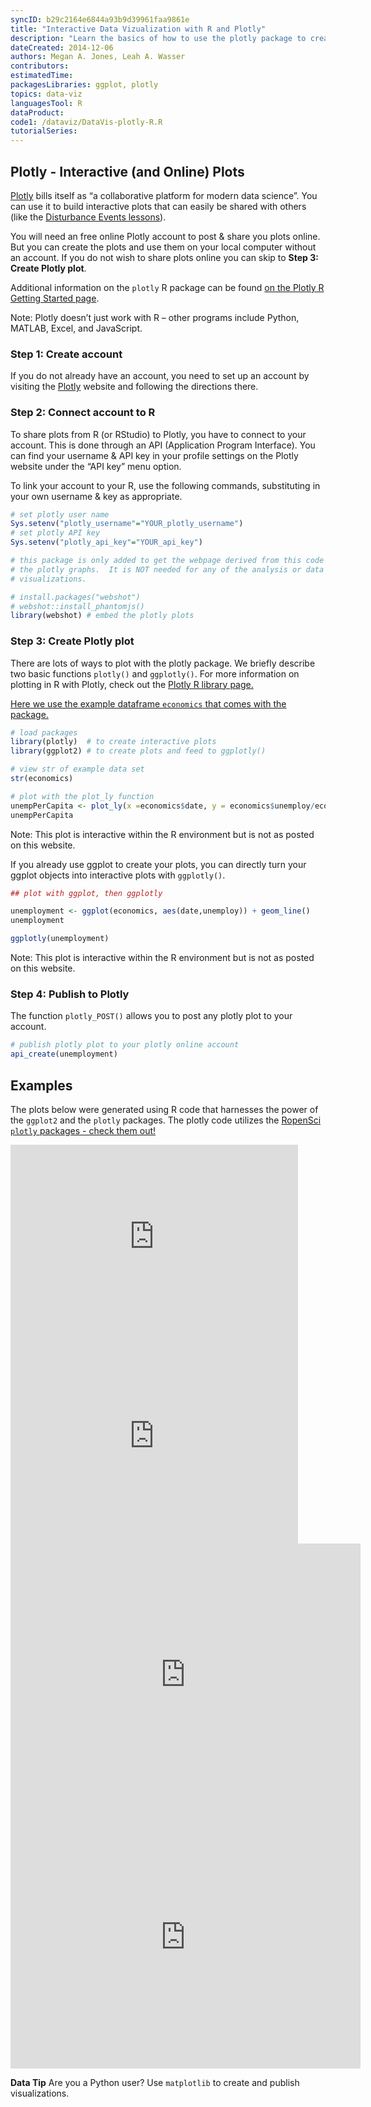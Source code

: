 ```yaml
---
syncID: b29c2164e6844a93b9d39961faa9861e
title: "Interactive Data Vizualization with R and Plotly"
description: "Learn the basics of how to use the plotly package to create interactive plots and use the Plotly API in R to share these plots."
dateCreated: 2014-12-06
authors: Megan A. Jones, Leah A. Wasser
contributors:
estimatedTime:
packagesLibraries: ggplot, plotly
topics: data-viz
languagesTool: R
dataProduct:
code1: /dataviz/DataVis-plotly-R.R
tutorialSeries:
---
```



## Plotly - Interactive (and Online) Plots

<a href="https://plot.ly/" target="_blank"> Plotly</a> 
bills itself as "a collaborative platform for modern data science". You can use
it to build  interactive plots that can easily be shared with others (like
the
<a href="{{ site.baseurl }}/teaching-modules/disturb-events-co13/detailed-lesson#drought" target="_blank"> Disturbance Events lessons</a>). 

You will need an free online Plotly account to post & share you plots online. But
you can create the plots and use them on your local computer without an account.
If you do not wish to share plots online you can skip to 
**Step 3: Create Plotly plot**. 

Additional information on the `plotly` R package can be found 
<a href="https://plot.ly/r/getting-started/" target="_blank"> on the Plotly R Getting Started page</a>.  

Note: Plotly doesn't just work with R -- other programs include Python, MATLAB,
Excel, and JavaScript. 

### Step 1: Create account
If you do not already have an account, you need to set up an account by visiting
the <a href="https://plot.ly/" target="_blank" >Plotly</a> website and following
the directions there.

### Step 2: Connect account to R 

To share plots from R (or RStudio) to Plotly, you have to connect to your 
account.  This is done through an API (Application Program Interface). You can
find your username & API key in your profile settings on the Plotly website 
under the "API key" menu option.  

To link your account to your R, use the following commands, substituting in your
own username & key as appropriate. 

``` r
# set plotly user name
Sys.setenv("plotly_username"="YOUR_plotly_username")
# set plotly API key
Sys.setenv("plotly_api_key"="YOUR_api_key")

```

```r
# this package is only added to get the webpage derived from this code to render
# the plotly graphs.  It is NOT needed for any of the analysis or data 
# visualizations.

# install.packages("webshot")
# webshot::install_phantomjs() 
library(webshot) # embed the plotly plots
```

### Step 3: Create Plotly plot
There are lots of ways to plot with the plotly package. We briefly describe two 
basic functions `plotly()` and `ggplotly()`. For more information on plotting in
R with Plotly, check out the 
<a href="https://plot.ly/r/" target="_blank"> Plotly R library page. 

Here we use the example dataframe `economics` that comes with the package. 

```r

# load packages
library(plotly)  # to create interactive plots
library(ggplot2) # to create plots and feed to ggplotly()

# view str of example data set
str(economics)

# plot with the plot_ly function
unempPerCapita <- plot_ly(x =economics$date, y = economics$unemploy/economics$pop)
unempPerCapita 

```

Note: This plot is interactive within the R environment but is not as posted on
this website. 

If you already use ggplot to create your plots, you can directly turn your 
ggplot objects into interactive plots with `ggplotly()`. 

``` r
## plot with ggplot, then ggplotly

unemployment <- ggplot(economics, aes(date,unemploy)) + geom_line()
unemployment

ggplotly(unemployment)

```


Note: This plot is interactive within the R environment but is not as posted on
this website. 

### Step 4: Publish to Plotly

The function `plotly_POST()` allows you to post any plotly plot to your account. 

``` r

# publish plotly plot to your plotly online account
api_create(unemployment)

```

## Examples

The plots below were generated using R code that harnesses the power of the
`ggplot2` and the `plotly` packages. The plotly code utilizes the <a href="http://ropensci.org/packages/" target="_blank">RopenSci `plotly` packages - check them out!</a>

<iframe width="460" height="293" frameborder="0" seamless="seamless" scrolling="no" src="https://plot.ly/~leahawasser/24.embed?width=460&height=293"></iframe>


<iframe width="460" height="345" frameborder="0" seamless="seamless" scrolling="no" src="https://plot.ly/~leahawasser/6.embed?width=460&height=345"></iframe>


<iframe width="560" height="420" frameborder="0" seamless="seamless" scrolling="no" src="https://plot.ly/~leahawasser/16.embed?width=800&height=600"></iframe>

<iframe width="560" height="420" frameborder="0" seamless="seamless" scrolling="no" src="https://plot.ly/~leahawasser/19.embed?width=800&height=600"></iframe>


<div id="ds-dataTip">
<i class="fa fa-star"></i>**Data Tip** Are you a Python user? Use `matplotlib` 
to create and publish visualizations.
</div>


